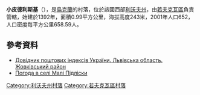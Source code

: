 {{coord|49|55|15|N|24|9|34|E|scale:100000|display=title}}

'''小皮德利斯基'''（{{lang-uk|Малі Підліски}}），是[[烏克蘭|烏克蘭]]的村落，位於該國西部[[利沃夫州|利沃夫州]]，由[[若夫克瓦區|若夫克瓦區]]負責管轄，始建於1392年，面積0.99平方公里，海拔高度243米，2001年人口652，人口密度每平方公里658.59人。

==參考資料==
*[http://www.uaidx.com/13/280/index Довідник поштових індексів України. Львівська область. Жовківський район] {{Wayback|url=http://www.uaidx.com/13/280/index |date=20161003171007 }}
* [http://weather.in.ua/ua/l'vovskaja/14804 Погода в селі Малі Підліски] {{Wayback|url=http://weather.in.ua/ua/l%27vovskaja/14804 |date=20200918150125 }}

{{DEFAULTSORT:Малі Підліски}}
[[Category:利沃夫州村落|Category:利沃夫州村落]]
[[Category:若夫克瓦區村落|Category:若夫克瓦區村落]]


{{Lviv-geo-stub}}